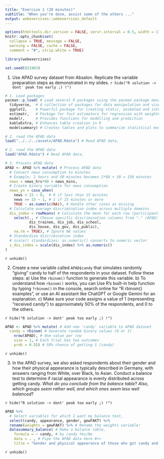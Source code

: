 ```yaml
---
title: "Exercise 1 (20 minutes)"
subtitle: "When you're done, assist some of the others ..."
output: webexercises::webexercises_default
---
```


```r
options(htmltools.dir.version = FALSE, servr.interval = 0.5, width = 115, digits = 2)
knitr::opts_chunk$set(
  collapse = TRUE, message = FALSE, 
  warning = FALSE, cache = FALSE,
  comment = "#", strip.white = TRUE)

library(webexercises)

set.seed(831983)
```


1. Use APAD survey dataset from Absalon. Replicate the variable preparation steps as demonstrated in my slides.
`r hide("R solution -> dont' peak too early ;) !")`
```r
# 1. Load packages
pacman::p_load( # Load several R packages using the pacman package manager
  tidyverse,  # A collection of packages for data manipulation and visualization
  ggplot2,    # Powerful package for creating static, animated and interactive visualizations
  estimatr,   # Package for fast estimators for regression with weighted data
  modelr,     # Provides functions for modelling and prediction
  kableExtra, # Enhances table creation in R
  modelsummary) # Creates tables and plots to summarize statistical models
```

```r
# 2. read the APAD data
load("../../../assets/APAD.Rdata") # Read APAD data,
```

```r
# 2. read the APAD data
load("APAD.Rdata") # Read APAD data,
```

```r
# 3. Process APAD data
APAD <- APAD %>% mutate( # Process APAD data
  # Convert news consumption to minutes
  # Example: 2 hours and 30 minutes becomes 2*60 + 30 = 150 minutes
  news = news_hrs*60 + news_mins, 
  # Create binary variable for news consumption
  news_yn = case_when(
    news < 15 ~ 0,  # 0 if less than 15 minutes
    news >= 15 ~ 1, # 1 if 15 minutes or more
    TRUE ~ as.numeric(NA)), # Handle other cases as missing
  # Calculate average discrimination index across multiple domains
  dis_index = rowMeans( # Calculate the mean for each row (participant)
    select(., # Choose specific discrimination columns from "." (APAD)
           dis_trainee, dis_job, dis_school, 
           dis_house, dis_gov, dis_public),
    na.rm = TRUE), # Ignore NA values
  # Standardize discrimination index
  # scale() standardizes; as.numeric() converts to numeric vector
  z_dis_index = scale(dis_index) %>% as.numeric()
)
```
`r unhide()`

2. Create a new variable called `APAD$candy` that simulates randomly "giving" candy to half of the respondents in your dataset. Follow these steps: a) Use the `rbinom()` function to generate this variable. b) To understand how `rbinom()` works, you can Use R's built-in help function by typing `?rbinom()` in the console, search online for "R rbinom() examples", or use an AI assistant like ChatGPT or Google Gemini for an explanation. c) Make sure your code assigns a value of 1 (representing "received candy") to approximately 50% of the respondents, and 0 to the others. 

`r hide("R solution -> dont' peak too early ;) !")`
```r
APAD <- APAD %>% mutate( # Add new 'candy' variable to APAD dataset
  candy = rbinom( # Generate random binary values (0 or 1)
    nrow(APAD), # One value per row
    size = 1, # Each trial has two outcomes
    prob = 0.5)) # 50% chance of getting 1 (candy)
```
`r unhide()`

3. In the APAD survey, we also asked respondents about their gender and how their physical appearance is typically described in Germany, with answers ranging from White, over Black, to Asian. Conduct a balance test to determine if racial appearance is evenly distributed across getting candy. *What do you conclude from the balance table*? *Also, which groups seem rather well, and which ones seem less well balanced*?

`r hide("R solution -> dont' peak too early ;) !")`
```r
APAD %>%
  # Select variables for which I want my balance test,
  select(candy, appearance, gender, gewFAKT) %>%
  rename(weights = gewFAKT) %>% # Rename the weights variable!
  datasummary_balance( # Make a balance table,
    formula = ~ candy, # by candy Yes/No
    data = . , # Pipe the APAD data here #<<
    title = "Gender and physical appearance of those who got candy and those who didn't") 
```
`r unhide()`

